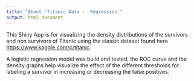 ```yaml
---
title: "About 'Titanic Data -  Regression'"
output: html_document
---
```


This Shiny App is for visualizing the density distributions of the survivors and non survivors of Titanic using the classic dataset found here <https://www.kaggle.com/c/titanic>.

A logistic regression model was build and tested, the ROC curve and the density graphs help visualize the effect of the different thresholds for labeling a survivor in increasing or decreasing the false positives.
